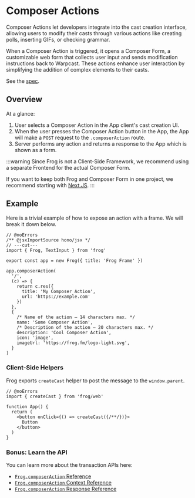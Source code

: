 # Composer Actions

Composer Actions let developers integrate into the cast creation interface, allowing users to modify their casts through various actions like creating polls, inserting GIFs, or checking grammar.

When a Composer Action is triggered, it opens a Composer Form, a customizable web form that collects user input and sends modification instructions back to Warpcast. These actions enhance user interaction by simplifying the addition of complex elements to their casts.

See the [spec](https://warpcast.notion.site/Draft-Composer-Actions-7f2b8739ee8447cc8a6b518c234b1eeb).

## Overview

At a glance:

1. User selects a Composer Action in the App client's cast creation UI.
2. When the user presses the Composer Action button in the App, the App will make a `POST` request to the `.composerAction` route.
3. Server performs any action and returns a response to the App which is shown as a form.

:::warning
Since Frog is not a Client-Side Framework, we recommend using a separate Frontend for the actual Composer Form.

If you want to keep both Frog and Composer Form in one project, we recommend starting with [Next.JS](/platforms/next).
:::

## Example

Here is a trivial example of how to expose an action with a frame. We will break it down below.

```tsx twoslash [src/index.tsx]
// @noErrors
/** @jsxImportSource hono/jsx */
// ---cut---
import { Frog, TextInput } from 'frog'

export const app = new Frog({ title: 'Frog Frame' })

app.composerAction(
  '/',
  (c) => {
    return c.res({
      title: 'My Composer Action',
      url: 'https://example.com' 
    })
  },
  {
    /* Name of the action – 14 characters max. */
    name: 'Some Composer Action',
    /* Description of the action – 20 characters max. */
    description: 'Cool Composer Action',
    icon: 'image',
    imageUrl: 'https://frog.fm/logo-light.svg',
  }
)
```

### Client-Side Helpers
Frog exports `createCast` helper to post the message to the `window.parent`.

```tsx twoslash [src/index.tsx]
// @noErrors
import { createCast } from 'frog/web'

function App() {
  return (
    <button onClick={() => createCast({/**/})}>
      Button
    </button>
  )
}
```

### Bonus: Learn the API

You can learn more about the transaction APIs here:

- [`Frog.composerAction` Reference](/reference/frog-composer-action)
- [`Frog.composerAction` Context Reference](/reference/frog-composer-action-context)
- [`Frog.composerAction` Response Reference](/reference/frog-composer-action-response)
